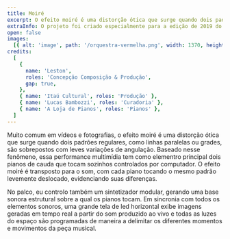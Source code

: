 ```yaml
---
title: Moiré
excerpt: O efeito moiré é uma distorção ótica que surge quando dois padrões regulares, como linhas paralelas ou grades, são sobrepostos. Baseado nesse fenômeno, essa performance multimídia tem como elementro principal dois pianos de cauda que tocam sozinhos controlados por computador.
extraInfo: O projeto foi criado especialmente para a edição de 2019 do festival On_Off - Experiências em Live Image do Itaú Cultural.
open: false
images:
  [{ alt: 'image', path: '/orquestra-vermelha.png', width: 1370, height: 504 }]
credits:
  [
    {
      name: 'Leston',
      roles: 'Concepção Composição & Produção',
      gap: true,
    },
    { name: 'Itaú Cultural', roles: 'Produção' },
    { name: 'Lucas Bambozzi', roles: 'Curadoria' },
    { name: 'A Loja de Pianos', roles: 'Pianos' },
  ]
---
```


Muito comum em vídeos e fotografias, o efeito moiré é uma distorção ótica que surge quando dois padrões regulares, como linhas paralelas ou grades, são sobrepostos com leves variações de angulação. Baseado nesse fenômeno, essa performance multimídia tem como elementro principal dois pianos de cauda que tocam sozinhos controlados por computador. O efeito moiré é transposto para o som, com cada piano tocando o mesmo padrão levemente deslocado, evidenciando suas diferenças.

No palco, eu controlo também um sintetizador modular, gerando uma base sonora estrutural sobre a qual os pianos tocam. Em sincronia com todos os elementos sonoros, uma grande tela de led horizontal exibe imagens geradas em tempo real a partir do som produzido ao vivo e todas as luzes do espaço são programadas de maneira a delimitar os diferentes momentos e movimentos da peça musical.